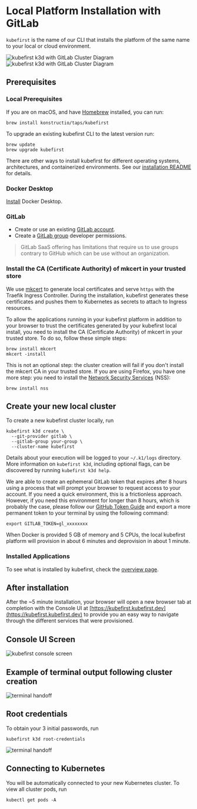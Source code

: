 # Local Platform Installation with GitLab

`kubefirst` is the name of our CLI that installs the platform of the same name to your local or cloud environment.

![kubefirst k3d with GitLab Cluster Diagram](../../../img/local/gitlab/installation-diagram-light.png#light-mode)![kubefirst k3d with GitLab Cluster Diagram](../../../img/local/gitlab/installation-diagram-dark.png#dark-mode)

## Prerequisites

### Local Prerequisites

If you are on macOS, and have [Homebrew](https://brew.sh) installed, you can run:

```shell
brew install konstructio/taps/kubefirst
```

To upgrade an existing kubefirst CLI to the latest version run:

```shell
brew update
brew upgrade kubefirst
```

There are other ways to install kubefirst for different operating systems, architectures, and containerized environments. See our [installation README](https://github.com/kubefirst/kubefirst/blob/main/build/README.md) for details.

### Docker Desktop

[Install](https://docs.docker.com/get-docker/) Docker Desktop.

### GitLab

- Create or use an existing [GitLab account](https://gitlab.com).
- Create a [GitLab group](https://docs.gitlab.com/ee/user/group/) developer permissions.

> GitLab SaaS offering has limitations that require us to use groups contrary to GitHub which can be use without an organization.

### Install the CA (Certificate Authority) of mkcert in your trusted store

We use [mkcert](https://github.com/FiloSottile/mkcert) to generate local certificates and serve `https` with the Traefik Ingress Controller. During the installation, kubefirst generates these certificates and pushes them to Kubernetes as secrets to attach to Ingress resources.

To allow the applications running in your kubefirst platform in addition to your browser to trust the certificates generated by your kubefirst local install, you need to install the CA (Certificate Authority) of mkcert in your trusted store. To do so, follow these simple steps:

```shell
brew install mkcert
mkcert -install
```

This is not an optional step: the cluster creation will fail if you don't install the mkcert CA in your trusted store. If you are using Firefox, you have one more step: you need to install the [Network Security Services](https://firefox-source-docs.mozilla.org/security/nss/index.html) (NSS):

```shell
brew install nss
```

## Create your new local cluster

To create a new kubefirst cluster locally, run

```shell
kubefirst k3d create \
  --git-provider gitlab \
  --gitlab-group your-group \
  --cluster-name kubefirst
```

Details about your execution will be logged to your `~/.k1/logs` directory. More information on `kubefirst k3d`, including optional flags, can be discovered by running `kubefirst k3d help`.

We are able to create an ephemeral GitLab token that expires after 8 hours using a process that will prompt your browser to request access to your account. If you need a quick environment, this is a frictionless approach. However, if you need this environment for longer than 8 hours, which is probably the case, please follow our [GitHub Token Guide](../../../common/git-auth.mdx) and export a more permanent token to your terminal by using the following command:

```shell
export GITLAB_TOKEN=gl_xxxxxxxx
```

When Docker is provided 5 GB of memory and 5 CPUs, the local kubefirst platform will provision in about 6 minutes and deprovision in about 1 minute.

### Installed Applications

To see what is installed by kubefirst, check the [overview page](../../overview.mdx).

## After installation

After the ~5 minute installation, your browser will open a new browser tab at completion with the Console UI at [https://kubefirst.kubefirst.dev](https://kubefirst.kubefirst.dev) to provide you an easy way to navigate through the different services that were provisioned.

## Console UI Screen

![kubefirst console screen](../../../img/common/gitlab/console.png)

## Example of terminal output following cluster creation

![terminal handoff](../../../img/local/gitlab/handoff-screen.png)

## Root credentials

To obtain your 3 initial passwords, run

```shell
kubefirst k3d root-credentials
```

![terminal handoff](../../../img/common/kubefirst/root-credentials.png)

## Connecting to Kubernetes

You will be automatically connected to your new Kubernetes cluster. To view all cluster pods, run

```shell
kubectl get pods -A
```
